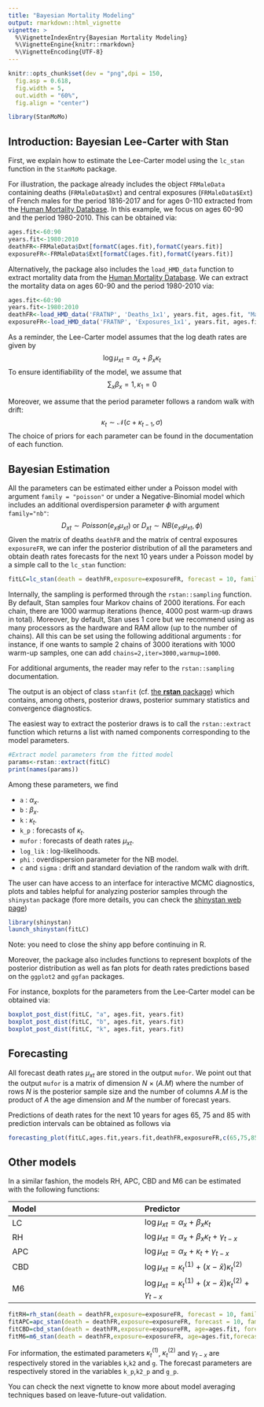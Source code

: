```yaml
---
title: "Bayesian Mortality Modeling"
output: rmarkdown::html_vignette
vignette: >
  %\VignetteIndexEntry{Bayesian Mortality Modeling}
  %\VignetteEngine{knitr::rmarkdown}
  %\VignetteEncoding{UTF-8}
---
```


```r
knitr::opts_chunk$set(dev = "png",dpi = 150,
  fig.asp = 0.618,
  fig.width = 5,
  out.width = "60%",
  fig.align = "center")
```

```r
library(StanMoMo)
```



## Introduction: Bayesian Lee-Carter with Stan

First, we explain how to estimate the Lee-Carter model using the `lc_stan` function in the `StanMoMo` package.

For illustration, the package already includes the object `FRMaleData` containing deaths (`FRMaleData$Dxt`) and central exposures (`FRMaleData$Ext`) of French males for the period 1816-2017 and for ages 0-110 extracted from the [Human Mortality Database](https://www.mortality.org/). In this example, we focus on ages 60-90 and the period 1980-2010. This can be obtained via: 

```r
ages.fit<-60:90
years.fit<-1980:2010
deathFR<-FRMaleData$Dxt[formatC(ages.fit),formatC(years.fit)]
exposureFR<-FRMaleData$Ext[formatC(ages.fit),formatC(years.fit)]
```

Alternatively, the package also includes the `load_HMD_data` function to extract mortality data from the [Human Mortality Database](https://www.mortality.org/). We can extract the mortality data on ages 60-90 and the period 1980-2010 via: 
```r
ages.fit<-60:90
years.fit<-1980:2010
deathFR<-load_HMD_data('FRATNP', 'Deaths_1x1', years.fit, ages.fit, "Male")$mat
exposureFR<-load_HMD_data('FRATNP', 'Exposures_1x1', years.fit, ages.fit, "Male")$mat
```

As a reminder, the Lee-Carter model assumes that the log death rates are given by 
$$ 
\log \mu_{xt}=\alpha_x+\beta_x \kappa_t
$$
To ensure identifiability of the model, we assume that 
$$
\sum_x \beta_x=1,\kappa_1=0
$$

Moreover, we assume that the period parameter follows a random walk with drift:
$$ 
\kappa_t \sim \mathcal{N}(c+ \kappa_{t-1},\sigma)
$$
The choice of priors for each parameter can be found in the documentation of each function.

## Bayesian Estimation

All the parameters can be estimated either under a Poisson model with argument `family = "poisson"` or under a Negative-Binomial model which includes an additional overdispersion parameter $\phi$ with argument `family="nb"`:
$$
D_{xt} \sim Poisson (e_{xt}\mu_{xt}) \text{ or } D_{xt} \sim NB (e_{xt}\mu_{xt},\phi)
$$
Given the matrix of deaths `deathFR` and the matrix of central exposures `exposureFR`, we can infer the posterior distribution of all the parameters and obtain death rates forecasts for the next 10 years under a Poisson model by a simple call to the `lc_stan` function: 

```r
fitLC=lc_stan(death = deathFR,exposure=exposureFR, forecast = 10, family = "poisson",chains=1,iter=1000,cores=1)
```

Internally, the sampling is performed through the `rstan::sampling` function. By default, Stan samples four Markov chains of 2000 iterations. For each chain, there are 1000 warmup iterations (hence, 4000 post warm-up draws in total). Moreover, by default, Stan uses 1 core but we recommend using as many processors as the hardware and RAM allow (up to the number of chains). All this can be set using the following additional arguments : for instance, if one wants to sample 2 chains of 3000 iterations with 1000 warm-up samples, one can add `chains=2,iter=3000,warmup=1000`.

For additional arguments, the reader may refer to the `rstan::sampling` documentation.

The output is an object of class `stanfit` (cf. [the **rstan** package](https://mc-stan.org/rstan/articles/stanfit_objects.html)) which contains, among others, posterior draws, posterior summary statistics and convergence diagnostics. 

The easiest way to extract the posterior draws is to call the `rstan::extract` function which returns a list with named components corresponding to the model parameters.
```r
#Extract model parameters from the fitted model
params<-rstan::extract(fitLC)
print(names(params))
```

Among these parameters, we find

* `a` : $\alpha_x$.
* `b` : $\beta_x$.
* `k` : $\kappa_t$.
* `k_p` : forecasts of $\kappa_t$.
* `mufor` : forecasts of death rates $\mu_{xt}$.
* `log_lik` : log-likelihoods.
* `phi` : overdispersion parameter for the NB model. 
* `c` and `sigma` : drift and standard deviation of the random walk with drift.

The user can have access to an interface for interactive MCMC diagnostics, plots and tables helpful for analyzing posterior samples through the `shinystan` package (fore more details, you can check the [shinystan web page](http://mc-stan.org/shinystan/))

```r
library(shinystan)
launch_shinystan(fitLC)
```
Note: you need to close the shiny app before continuing in R.

Moreover, the package also includes functions to represent boxplots of the posterior distribution as well as fan plots for death rates predictions based on the `ggplot2` and `ggfan` packages.

For instance, boxplots for the parameters from the Lee-Carter model can be obtained via:

```r
boxplot_post_dist(fitLC, "a", ages.fit, years.fit)
boxplot_post_dist(fitLC, "b", ages.fit, years.fit)
boxplot_post_dist(fitLC, "k", ages.fit, years.fit)
```

## Forecasting

All forecast death rates $\mu_{xt}$ are stored in the output `mufor`. We point out that the output `mufor` is a matrix of dimension $N$ $\times$ $(A . M)$ where  the number of rows $N$ is the posterior sample size and the number of columns $A.M$ is the product of $A$ the age dimension and $M$ the number of forecast years.

Predictions of death rates for the next 10 years for ages 65, 75 and 85 with prediction intervals can be obtained as follows via 

```r
forecasting_plot(fitLC,ages.fit,years.fit,deathFR,exposureFR,c(65,75,85))
```

## Other models

In a similar fashion, the models RH, APC, CBD and M6 can be estimated with the following functions: 

| Model| Predictor | 
|:------|:-----|
|   LC  |  $\log \mu_{xt} = \alpha_x + \beta_x\kappa_t$ | 
|   RH  |  $\log \mu_{xt} = \alpha_x + \beta_x\kappa_t+\gamma_{t-x}$ | 
|   APC |  $\log \mu_{xt} = \alpha_x + \kappa_t +\gamma_{t-x}$ |   
|   CBD |  $\log \mu_{xt} = \kappa_t^{(1)} + (x-\bar{x})\kappa_t^{(2)}$ |   
|   M6  |  $\log \mu_{xt} = \kappa_t^{(1)} + (x-\bar{x})\kappa_t^{(2)}+\gamma_{t-x}$ |   

```r
fitRH=rh_stan(death = deathFR,exposure=exposureFR, forecast = 10, family = "poisson",cores=4)
fitAPC=apc_stan(death = deathFR,exposure=exposureFR, forecast = 10, family = "poisson",cores=4)
fitCBD=cbd_stan(death = deathFR,exposure=exposureFR, age=ages.fit, forecast=10,family = "poisson",cores=4)
fitM6=m6_stan(death = deathFR,exposure=exposureFR, age=ages.fit,forecast = 10, family = "poisson",cores=4)
```

For information, the estimated parameters $\kappa_t^{(1)}$, $\kappa_t^{(2)}$ and $\gamma_{t-x}$ are respectively stored in the variables `k`,`k2` and `g`. The forecast parameters are respectively stored in the variables `k_p`,`k2_p` and `g_p`.

You can check the next vignette to know more about model averaging techniques based on leave-future-out validation.

